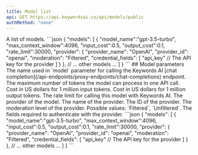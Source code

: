 ```yaml
---
title: Model list
api: GET https://api.keywordsai.co/api/models/public
authMethod: "none"
---
```


<ParamField name="data" type="array">
A list of models.
<Accordion title="Example">
```json
{
    "models": [
       {
        "model_name":"gpt-3.5-turbo",
        "max_context_window":4096,
        "input_cost":0.5,
        "output_cost":0.1,
        "rate_limit":30000,
        "provider": {
            "provider_name": "OpenAI",
            "provider_id": "openai",
            "moderation": "Filtered",
            "credential_fields": [
                "api_key" // The API key for the provider
            ]
        }
       },
       // ... other models ... 
    ]
}
```
</Accordion>


</ParamField>
## Model parameters

<ParamField name="model_name" type="string">
    The name used in `model` parameter for calling the Keywords AI [chat completion](/api-endpoints/proxy-endpoints/chat-completions) endpoint.
</ParamField>
<ParamField name="max_context_window" type="number">
    The maximum number of tokens the model can process in one API call.
</ParamField>
<ParamField name="input_cost" type="number">
    Cost in US dollars for 1 million input tokens.
</ParamField>
<ParamField name="output_cost" type="number">
    Cost in US dollars for 1 million output tokens.
</ParamField>
<ParamField name="rate_limit" type="number">
    The rate limit for calling this model with Keywords AI.
</ParamField>
<ParamField name="provider" type="object">
    The provider of the model.
    <Accordion title="Properties">
        <ParamField name="provider_name" type="string">
            The name of the provider.
        </ParamField>
        <ParamField name="provider_id" type="string">
            The ID of the provider.
        </ParamField>
        <ParamField name="moderation" type="string">
            The moderation level of the provider. Possible values: `Filtered`, `Unfiltered`.
        </ParamField>
        <ParamField name="credential_fields" type="array">
            The fields required to authenticate with the provider.
        </ParamField>
    </Accordion>
</ParamField>

<ResponseExample>
```json
{
    "models": [
       {
        "model_name":"gpt-3.5-turbo",
        "max_context_window":4096,
        "input_cost":0.5,
        "output_cost":0.1,
        "rate_limit":30000,
        "provider": {
            "provider_name": "OpenAI",
            "provider_id": "openai",
            "moderation": "Filtered",
            "credential_fields": [
                "api_key" // The API key for the provider
            ]
        }
       },
       // ... other models ... 
    ]
}
```
</ResponseExample>